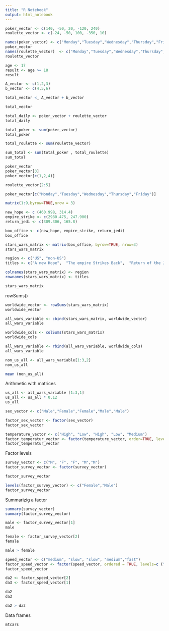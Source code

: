 ---
title: "R Notebook"
output: html_notebook
---

```{r}
poker_vector <- c(140, -50, 20, -120, 240)
roulette_vector <- c(-24, -50, 100, -350, 10)

names(poker_vector) <- c("Monday","Tuesday","Wednesday","Thursday","Friday")
poker_vector
names(roulette_vector)  <- c("Monday","Tuesday","Wednesday","Thursday","Friday")
roulette_vector

```


```{r}
age <- 17
result <- age >= 18
result

A_vector <- c(1,2,3)
b_vector <- c(4,5,6)

total_vector <_ A_vector + b_vector

total_vector

total_daily <- poker_vector + roulette_vector
total_daily

total_poker <- sum(poker_vector)
total_poker

total_roulette <- sum(roulette_vector)

sum_total <- sum(total_poker , total_roulette)
sum_total

poker_vector
poker_vector[3]
poker_vector[c(1,2,4)]

roulette_vector[2:5]

poker_vector[c("Monday","Tuesday","Wednesday","Thursday","Friday")]
```


```{r}
matrix(1:9,byrow=TRUE,nrow = 3)
```
```{r}
new_hope <- c (460.998, 314.4)
empire_strike <- c(2980.475, 247.900)
return_jedi <- c(309.306, 165.8)

box_office <- c(new_hope, empire_strike, return_jedi)
box_office

stars_wars_matrix <- matrix(box_office, byrow=TRUE, nrow=3)
stars_wars_matrix

region <- c("US", "non-US")
titles <- c("A new Hope",  "The empire Strikes Back",  "Return of the Jedi")

colnames(stars_wars_matrix) <- region
rownames(stars_wars_matrix) <- titles

stars_wars_matrix

```

rowSums()
```{r}

worldwide_vector <- rowSums(stars_wars_matrix)
worldwide_vector

all_wars_variable <- cbind(stars_wars_matrix, worldwide_vector)
all_wars_variable

worldwide_cols <- colSums(stars_wars_matrix)
worldwide_cols

all_wars_variable <- rbind(all_wars_variable, worldwide_cols)
all_wars_variable

```

```{r}

non_us_all <- all_wars_variable[1:3,2]
non_us_all

mean (non_us_all)
```
Arithmetic with matrices
```{r}
us_all <- all_wars_variable [1:3,1]
us_all <- us_all * 0.12
us_all


```
```{r}
sex_vector <- c("Male","Female","Female","Male","Male")

factor_sex_vector <- factor(sex_vector)
factor_sex_vector

temperature_vector <- c("High", "Low", "High", "Low", "Medium")
factor_temperatur_vector <- factor(temperature_vector, order=TRUE, levels=c("Low","Medium","High" ))
factor_temperatur_vector

```
Factor levels
```{r}
survey_vector <- c("M", "F", "F", "M","M")
factor_survey_vector <- factor(survey_vector)

factor_survey_vector

levels(factor_survey_vector) <- c("Female","Male")
factor_survey_vector

```
Summarizig a factor
```{r}
summary(survey_vector)
summary(factor_survey_vector)

male <- factor_survey_vector[1]
male

female <- factor_survey_vector[2]
female

male > female

speed_vector <- c("medium", "slow", "slow", "medium","fast")
factor_speed_vector <- factor(speed_vector, ordered = TRUE, levels=c ("slow","medium","fast"))
factor_speed_vector

da2 <- factor_speed_vector[2]
da3 <- factor_speed_vector[1]

da2
da3

da2 > da3

```

Data frames
```{r}
mtcars


```


```{r}
```


